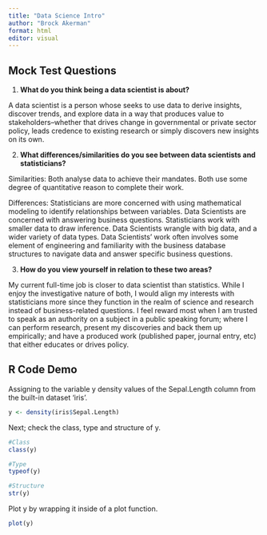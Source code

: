 ```yaml
---
title: "Data Science Intro"
author: "Brock Akerman"
format: html
editor: visual
---
```



## Mock Test Questions

(@) **What do you think being a data scientist is about?**

A data scientist is a person whose seeks to use data to derive insights, discover trends, and explore data in a way that produces value to stakeholders--whether that drives change in governmental or private sector policy, leads credence to existing research or simply discovers new insights on its own.

(@) **What differences/similarities do you see between data scientists and statisticians?**

Similarities: Both analyse data to achieve their mandates.  Both use some degree of quantitative reason to complete their work. 

Differences:  Statisticians are more concerned with using mathematical modeling to identify relationships between variables.  Data Scientists are concerned with answering business questions.  Statisticians work with smaller data to draw inference.  Data Scientists wrangle with big data, and a wider variety of data types.  Data Scientists' work often involves some element of engineering and familiarity with the business database structures to navigate data and answer specific business questions.  

(@) **How do you view yourself in relation to these two areas?**

My current full-time job is closer to data scientist than statistics.  While I enjoy the investigative nature of both, I would align my interests with statisticians more since they function in the realm of science and research instead of business-related questions.  I feel reward most when I am trusted to speak as an authority on a subject in a public speaking forum; where I can perform research, present my discoveries and back them up empirically; and have a produced work (published paper, journal entry, etc) that either educates or drives policy.  


## R Code Demo


Assigning to the variable y density values of the Sepal.Length column from the built-in dataset 'iris'.
```r
y <- density(iris$Sepal.Length)
```


Next; check the class, type and structure of y.
```r
#Class
class(y)

#Type
typeof(y)

#Structure
str(y)
```


Plot y by wrapping it inside of a plot function.  
```r
plot(y)
```
